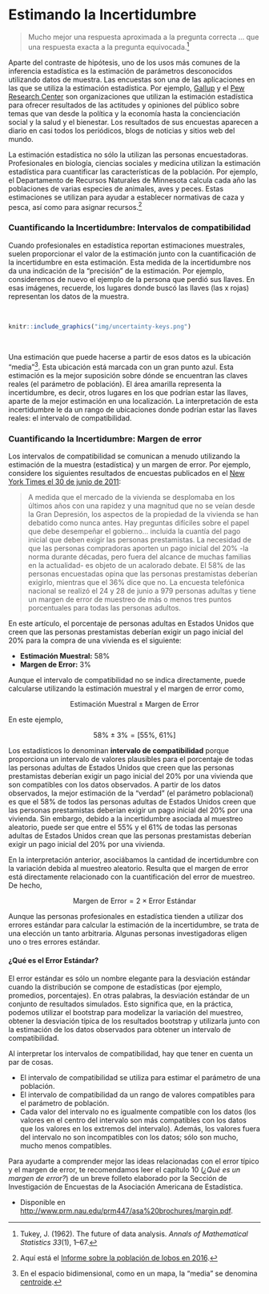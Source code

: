 # Estimando la Incertidumbre {-}

> Mucho mejor una respuesta aproximada a la pregunta correcta &hellip; que una respuesta exacta a la pregunta equivocada.^[Tukey, J. (1962). The future of data analysis. *Annals of Mathematical Statistics 33*(1), 1&ndash;67.]

Aparte del contraste de hipótesis, uno de los usos más comunes de la inferencia estadística es la estimación de parámetros desconocidos utilizando datos de muestra. Las encuestas son una de las aplicaciones en las que se utiliza la estimación estadística. Por ejemplo, [Gallup](http://www.gallup.com/) y el [Pew Research Center](http://www.pewresearch.org/) son organizaciones que utilizan la estimación estadística para ofrecer resultados de las actitudes y opiniones del público sobre temas que van desde la política y la economía hasta la concienciación social y la salud y el bienestar. Los resultados de sus encuestas aparecen a diario en casi todos los periódicos, blogs de noticias y sitios web del mundo.

La estimación estadística no sólo la utilizan las personas encuestadoras. Profesionales en biología, ciencias sociales y medicina utilizan la estimación estadística para cuantificar las características de la población. Por ejemplo, el Departamento de Recursos Naturales de Minnesota calcula cada año las poblaciones de varias especies de animales, aves y peces. Estas estimaciones se utilizan para ayudar a establecer normativas de caza y pesca, así como para asignar recursos.^[Aquí está el [Informe sobre la población de lobos en 2016](http://files.dnr.state.mn.us/wildlife/wolves/2016/survey-wolf.pdf).]


### Cuantificando la Incertidumbre: Intervalos de compatibilidad {-}

Cuando profesionales en estadística reportan estimaciones muestrales, suelen proporcionar el valor de la estimación junto con la cuantificación de la incertidumbre en esta estimación. Esta medida de la incertidumbre nos da una indicación de la "precisión" de la estimación. Por ejemplo, consideremos de nuevo el ejemplo de la persona que perdió sus llaves. En esas imágenes, recuerde, los lugares donde buscó las llaves (las x rojas) representan los datos de la muestra. 

<br />

```r
knitr::include_graphics("img/uncertainty-keys.png")
```

<br />

Una estimación que puede hacerse a partir de esos datos es la ubicación "media"^[En el espacio bidimensional, como en un mapa, la "media" se denomina [centroide](https://en.wikipedia.org/wiki/Centroid).]. Esta ubicación está marcada con un gran punto azul. Esta estimación es la mejor suposición sobre dónde se encuentran las claves reales (el parámetro de población). El área amarilla representa la incertidumbre, es decir, otros lugares en los que podrían estar las llaves, aparte de la mejor estimación en una localización. La interpretación de esta incertidumbre le da un rango de ubicaciones donde podrían estar las llaves reales: el intervalo de compatibilidad. 

### Cuantificando la Incertidumbre: Margen de error {-}

Los intervalos de compatibilidad se comunican a menudo utilizando la estimación de la muestra (estadística) y un margen de error. Por ejemplo, considere los siguientes resultados de encuestas publicados en el [New York Times el 30 de junio de 2011](http://query.nytimes.com/gst/fullpage.html?res=980DE0DF1530F933A05755C0A9679D8B63):

> A medida que el mercado de la vivienda se desplomaba en los últimos años con una rapidez y una magnitud que no se veían desde la Gran Depresión, los aspectos de la propiedad de la vivienda se han debatido como nunca antes. Hay preguntas difíciles sobre el papel que debe desempeñar el gobierno... incluida la cuantía del pago inicial que deben exigir las personas prestamistas. La necesidad de que las personas compradoras aporten un pago inicial del 20% -la norma durante décadas, pero fuera del alcance de muchas familias en la actualidad- es objeto de un acalorado debate. El 58% de las personas encuestadas opina que las personas prestamistas deberían exigirlo, mientras que el 36% dice que no. La encuesta telefónica nacional se realizó el 24 y 28 de junio a 979 personas adultas y tiene un margen de error de muestreo de más o menos tres puntos porcentuales para todas las personas adultos.

En este artículo, el porcentaje de personas adultas en Estados Unidos que creen que las personas prestamistas deberían exigir un pago inicial del 20% para la compra de una vivienda es el siguiente:

- **Estimación Muestral:** 58%
- **Margen de Error:** 3%

Aunque el intervalo de compatibilidad no se indica directamente, puede calcularse utilizando la estimación muestral y el margen de error como,

$$
\mathrm{Estimación~Muestral} \pm \mathrm{Margen~de~Error}
$$

En este ejemplo,

$$
58\% \pm 3\% = \left[55\%,~61\%\right]
$$

Los estadísticos lo denominan **intervalo de compatibilidad** porque proporciona un intervalo de valores plausibles para el porcentaje de todas las personas adultas de Estados Unidos que creen que las personas prestamistas deberían exigir un pago inicial del 20% por una vivienda que son compatibles con los datos observados. A partir de los datos observados, la mejor estimación de la "verdad" (el parámetro poblacional) es que el 58% de todos las personas adultas de Estados Unidos creen que las personas prestamistas deberían exigir un pago inicial del 20% por una vivienda. Sin embargo, debido a la incertidumbre asociada al muestreo aleatorio, puede ser que entre el 55% y el 61% de todas las personas adultas de Estados Unidos crean que las personas prestamistas deberían exigir un pago inicial del 20% por una vivienda. 

En la interpretación anterior, asociábamos la cantidad de incertidumbre con la variación debida al muestreo aleatorio. Resulta que el margen de error está directamente relacionado con la cuantificación del error de muestreo. De hecho,  

$$
\mathrm{Margen~de~Error} = 2 \times \mathrm{Error~Estándar}
$$

Aunque las personas profesionales en estadística tienden a utilizar dos errores estándar para calcular la estimación de la incertidumbre, se trata de una elección un tanto arbitraria. Algunas personas investigadoras eligen uno o tres errores estándar.


####  ¿Qué es el Error Estándar?

El error estándar es sólo un nombre elegante para la desviación estándar cuando la distribución se compone de estadísticas (por ejemplo, promedios, porcentajes). En otras palabras, la desviación estándar de un conjunto de resultados simulados. Esto significa que, en la práctica, podemos utilizar el bootstrap para modelizar la variación del muestreo, obtener la desviación típica de los resultados bootstrap y utilizarla junto con la estimación de los datos observados para obtener un intervalo de compatibilidad.

Al interpretar los intervalos de compatibilidad, hay que tener en cuenta un par de cosas.

- El intervalo de compatibilidad se utiliza para estimar el parámetro de una población.
- El intervalo de compatibilidad da un rango de valores compatibles para el parámetro de población. 
- Cada valor del intervalo no es igualmente compatible con los datos (los valores en el centro del intervalo son más compatibles con los datos que los valores en los extremos del intervalo). Además, los valores fuera del intervalo no son incompatibles con los datos; sólo son mucho, mucho menos compatibles.

Para ayudarte a comprender mejor las ideas relacionadas con el error típico y el margen de error, te recomendamos leer el capítulo 10 (*¿Qué es un margen de error?*) de un breve folleto elaborado por la Sección de Investigación de Encuestas de la Asociación Americana de Estadística. 

- Disponible en [http://www.prm.nau.edu/prm447/asa%20brochures/margin.pdf](http://www.prm.nau.edu/prm447/asa%20brochures/margin.pdf).

